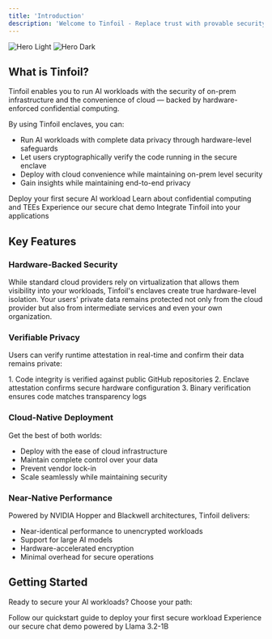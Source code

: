 ```yaml
---
title: 'Introduction'
description: 'Welcome to Tinfoil - Replace trust with provable security'
---
```


<img
  className="block dark:hidden"
  src="/images/hero-light.svg"
  alt="Hero Light"
/>
<img
  className="hidden dark:block"
  src="/images/hero-dark.svg"
  alt="Hero Dark"
/>

## What is Tinfoil?

Tinfoil enables you to run AI workloads with the security of on-prem infrastructure and the convenience of cloud — backed by hardware-enforced confidential computing.

By using Tinfoil enclaves, you can:
- Run AI workloads with complete data privacy through hardware-level safeguards
- Let users cryptographically verify the code running in the secure enclave
- Deploy with cloud convenience while maintaining on-prem level security
- Gain insights while maintaining end-to-end privacy

<CardGroup cols={2}>
  <Card
    title="Quick Start"
    icon="rocket"
    href="/quickstart"
  >
    Deploy your first secure AI workload
  </Card>
  <Card
    title="Core Concepts"
    icon="book"
    href="/concepts"
  >
    Learn about confidential computing and TEEs
  </Card>
  <Card
    title="Try Demo"
    icon="play"
    href="https://tinfoil.sh/chat"
  >
    Experience our secure chat demo
  </Card>
  <Card
    title="API Reference"
    icon="code"
    href="/api-reference/introduction"
  >
    Integrate Tinfoil into your applications
  </Card>
</CardGroup>

## Key Features

### Hardware-Backed Security

While standard cloud providers rely on virtualization that allows them visibility into your workloads, Tinfoil's enclaves create true hardware-level isolation. Your users' private data remains protected not only from the cloud provider but also from intermediate services and even your own organization.

### Verifiable Privacy

Users can verify runtime attestation in real-time and confirm their data remains private:

<Steps>
  1. Code integrity is verified against public GitHub repositories
  2. Enclave attestation confirms secure hardware configuration
  3. Binary verification ensures code matches transparency logs
</Steps>

### Cloud-Native Deployment

Get the best of both worlds:
- Deploy with the ease of cloud infrastructure
- Maintain complete control over your data
- Prevent vendor lock-in
- Scale seamlessly while maintaining security

### Near-Native Performance

Powered by NVIDIA Hopper and Blackwell architectures, Tinfoil delivers:
- Near-identical performance to unencrypted workloads
- Support for large AI models
- Hardware-accelerated encryption
- Minimal overhead for secure operations

## Getting Started

Ready to secure your AI workloads? Choose your path:

<CardGroup cols={2}>
  <Card
    title="Deploy Your Own"
    icon="server"
    href="/quickstart"
  >
    Follow our quickstart guide to deploy your first secure workload
  </Card>
  <Card
    title="Try the Demo"
    icon="messages"
    href="https://tinfoil.sh/chat"
  >
    Experience our secure chat demo powered by Llama 3.2-1B
  </Card>
</CardGroup>